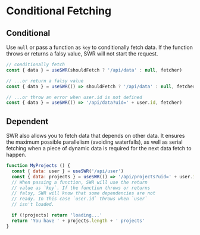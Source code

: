 # Conditional Fetching

## Conditional

Use `null` or pass a function as `key` to conditionally fetch data. If the function throws or returns a falsy value, SWR will not start the request.

```js
// conditionally fetch
const { data } = useSWR(shouldFetch ? '/api/data' : null, fetcher)

// ...or return a falsy value
const { data } = useSWR(() => shouldFetch ? '/api/data' : null, fetcher)

// ...or throw an error when user.id is not defined
const { data } = useSWR(() => '/api/data?uid=' + user.id, fetcher)
```

## Dependent

SWR also allows you to fetch data that depends on other data. It ensures the maximum possible parallelism (avoiding waterfalls), as well as serial fetching when a piece of dynamic data is required for the next data fetch to happen.

```js
function MyProjects () {
  const { data: user } = useSWR('/api/user')
  const { data: projects } = useSWR(() => '/api/projects?uid=' + user.id)
  // When passing a function, SWR will use the return
  // value as `key`. If the function throws or returns
  // falsy, SWR will know that some dependencies are not
  // ready. In this case `user.id` throws when `user`
  // isn't loaded.

  if (!projects) return 'loading...'
  return 'You have ' + projects.length + ' projects'
}
```
